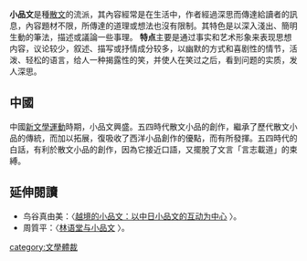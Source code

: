'''小品文'''是種[[散文|散文]]的流派，其內容經常是在生活中，作者經過深思而傳達給讀者的訊息，內容題材不限，所傳達的道理或想法也沒有限制。其特色是以深入淺出、簡明生動的筆法，描述或議論一些事理。
'''特点'''主要是通过事实和艺术形象来表现思想内容，议论较少，叙述、描写或抒情成分较多，以幽默的方式和喜剧性的情节，活泼、轻松的语言，给人一种揭露性的笑，并使人在笑过之后，看到问题的实质，发人深思。

==中國==
中國[[新文學運動|新文學運動]]時期，小品文興盛。五四時代散文小品的創作，繼承了歷代散文小品的傳統，而加以拓展，復吸收了西洋小品創作的優點，而有所發揮。五四時代的白話，有利於散文小品的創作，因為它接近口語，又擺脫了文言「言志載道」的束縛。

==延伸閱讀==
*鸟谷真由美：〈[http://www.nssd.org/articles/article_read.aspx?id=670851897 越境的小品文：以中日小品文的互动为中心] {{Wayback|url=http://www.nssd.org/articles/article_read.aspx?id=670851897 |date=20180222225955 }}〉。
*周質平：〈[http://www.nssd.org/articles/article_read.aspx?id=1004794975 林语堂与小品文] {{Wayback|url=http://www.nssd.org/articles/article_read.aspx?id=1004794975 |date=20210107162951 }}〉。
[[category:文學體裁|category:文學體裁]]
{{lit-stub}}